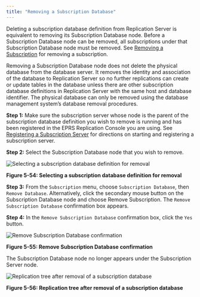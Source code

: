 ```yaml
---
title: "Removing a Subscription Database"
---
```


<div id="removing_subscription_database" class="registered_link"></div>

Deleting a subscription database definition from Replication Server is equivalent to removing its Subscription Database node. Before a Subscription Database node can be removed, all subscriptions under that Subscription Database node must be removed. See [Removing a Subscription](05_removing_subscription/#removing_subscription) for removing a subscription.

Removing a Subscription Database node does not delete the physical database from the database server. It removes the identity and association of the database to Replication Server so no further replications can create or update tables in the database unless there are other subscription database definitions in Replication Server with the same host and database identifier. The physical database can only be removed using the database management system’s database removal procedures.

**Step 1:** Make sure the subscription server whose node is the parent of the subscription database definition you wish to remove is running and has been registered in the EPRS Replication Console you are using. See [Registering a Subscription Server](../03_creating_subscription/01_registering_subscription_server/#registering_subscription_server) for directions on starting and registering a subscription server.

**Step 2:** Select the Subscription Database node that you wish to remove.

![Selecting a subscription database definition for removal](../../images/image98.png)

**Figure 5-54: Selecting a subscription database definition for removal**

**Step 3:** From the `Subscription` menu, choose `Subscription Database`, then `Remove Database`. Alternatively, click the secondary mouse button on the Subscription Database node and choose Remove Subscription. The `Remove Subscription Database` confirmation box appears.

**Step 4:** In the `Remove Subscription Database` confirmation box, click the `Yes` button.

![Remove Subscription Database confirmation](../../images/image112.png)

**Figure 5-55: Remove Subscription Database confirmation**

The Subscription Database node no longer appears under the Subscription Server node.

![Replication tree after removal of a subscription database](../../images/image113.png)

**Figure 5-56: Replication tree after removal of a subscription database**
